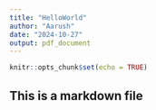```yaml
---
title: "HelloWorld"
author: "Aarush"
date: "2024-10-27"
output: pdf_document
---
```


```r
knitr::opts_chunk$set(echo = TRUE)
```

## This is a markdown file

